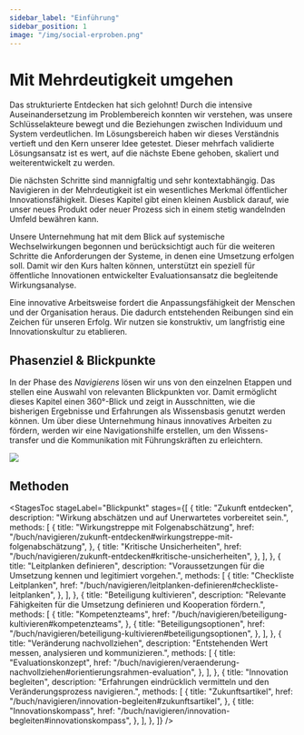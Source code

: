 ```yaml
---
sidebar_label: "Einführung"
sidebar_position: 1
image: "/img/social-erproben.png"
---
```



# Mit Mehrdeutigkeit umgehen

Das strukturierte Entdecken hat sich gelohnt! Durch die intensive Auseinandersetzung im Problembereich konnten wir verstehen, was unsere Schlüsselakteure bewegt und die Beziehungen zwischen Individuum und System verdeutlichen. Im Lösungsbereich haben wir dieses Verständnis vertieft und den Kern unserer Idee getestet. Dieser mehrfach validierte Lösungsansatz ist es wert, auf die nächste Ebene gehoben, skaliert und weiterentwickelt zu werden.

Die nächsten Schritte sind mannigfaltig und sehr kontextabhängig. Das Navigieren in der Mehrdeutigkeit ist ein wesentliches Merkmal öffentlicher Innovationsfähigkeit. Dieses Kapitel gibt einen kleinen Ausblick darauf, wie unser neues Produkt oder neuer Prozess sich in einem stetig wandelnden Umfeld bewähren kann.

Unsere Unternehmung hat mit dem Blick auf systemische Wechselwirkungen begonnen und berücksichtigt auch für die weiteren Schritte die Anforderungen der Systeme, in denen eine Umsetzung erfolgen soll. Damit wir den Kurs halten können, unterstützt ein speziell für öffentliche Innovationen entwickelter Evaluationsansatz die begleitende Wirkungsanalyse.

Eine innovative Arbeitsweise fordert die Anpassungsfähigkeit der Menschen und der Organisation heraus. Die dadurch entstehenden Reibungen sind ein Zeichen für unseren Erfolg. Wir nutzen sie konstruktiv, um langfristig eine Innovationskultur zu etablieren.

## Phasenziel & Blickpunkte

In der Phase des *Navigierens* lösen wir uns von den einzelnen Etappen und stellen eine Auswahl von relevanten Blickpunkten vor. Damit ermöglicht dieses Kapitel einen 360°-Blick und zeigt in Ausschnitten, wie die bisherigen Ergebnisse und Erfahrungen als Wissensbasis genutzt werden können. Um über diese Unternehmung hinaus innovatives Arbeiten zu fördern, werden wir eine Navigationshilfe erstellen, um den Wissens- transfer und die Kommunikation mit Führungskräften zu erleichtern.

<img
  src="/img/06_illustration.svg"
  className="w-full mx-auto aspect-square"
  aria-hidden
/>

## Methoden

<StagesToc
	stageLabel="Blickpunkt"
  stages={[
    {
      title: "Zukunft entdecken",
      description: "Wirkung abschätzen und auf Unerwartetes vorbereitet sein.",
      methods: [
        {
          title: "Wirkungstreppe mit Folgenabschätzung",
          href: "/buch/navigieren/zukunft-entdecken#wirkungstreppe-mit-folgenabschätzung",
        },
        {
          title: "Kritische Unsicherheiten",
          href: "/buch/navigieren/zukunft-entdecken#kritische-unsicherheiten",
        },
      ],
    },
    {
      title: "Leitplanken definieren",
      description:
        "Voraussetzungen für die Umsetzung kennen und legitimiert vorgehen.",
      methods: [
        {
          title: "Checkliste Leitplanken",
          href: "/buch/navigieren/leitplanken-definieren#checkliste-leitplanken",
        },
      ],
    },
    {
      title: "Beteiligung kultivieren",
      description: "Relevante Fähigkeiten für die Umsetzung definieren und Kooperation fördern.",
      methods: [
        {
          title: "Kompetenzteams",
          href: "/buch/navigieren/beteiligung-kultivieren#kompetenzteams",
        },
        {
          title: "Beteiligungsoptionen",
          href: "/buch/navigieren/beteiligung-kultivieren#beteiligungsoptionen",
        },
      ],
    },
    {
      title: "Veränderung nachvollziehen",
      description:
        "Entstehenden Wert messen, analysieren und kommunizieren.",
      methods: [
        {
          title: "Evaluationskonzept",
          href: "/buch/navigieren/veraenderung-nachvollziehen#orientierungsrahmen-evaluation",
        },
      ],
    },
    {
      title: "Innovation begleiten",
      description:
        "Erfahrungen eindrücklich vermitteln und den Veränderungsprozess navigieren.",
      methods: [
        {
          title: "Zukunftsartikel",
          href: "/buch/navigieren/innovation-begleiten#zukunftsartikel",
        },
        {
          title: "Innovationskompass",
          href: "/buch/navigieren/innovation-begleiten#innovationskompass",
        },
      ],
    },
  ]}
/>
